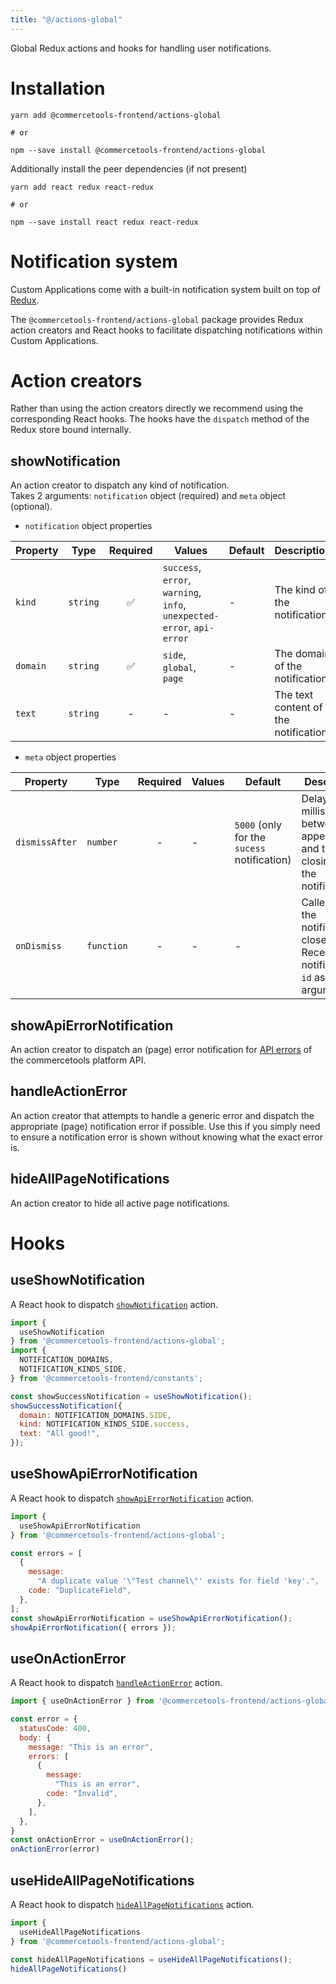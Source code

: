 ```yaml
---
title: "@/actions-global"
---
```


<Subtitle>

Global Redux actions and hooks for handling user notifications.

</Subtitle>

# Installation

```
yarn add @commercetools-frontend/actions-global

# or

npm --save install @commercetools-frontend/actions-global
```

Additionally install the peer dependencies (if not present)

```
yarn add react redux react-redux

# or

npm --save install react redux react-redux
```

# Notification system

Custom Applications come with a built-in notification system built on top of [Redux](https://redux.js.org).

The `@commercetools-frontend/actions-global` package provides Redux action creators and React hooks to facilitate dispatching notifications within Custom Applications.

# Action creators

<Info>

Rather than using the action creators directly we recommend using the corresponding React hooks. The hooks have the `dispatch` method of the Redux store bound internally. 

</Info>

## showNotification

An action creator to dispatch any kind of notification.<br />
Takes 2 arguments: `notification` object (required) and `meta` object (optional).

- `notification` object properties

| Property            | Type       | Required | Values                                                                                | Default | Description                                        |
| ------------------- | ---------- | :------: | ------------------------------------------------------------------------------------- | ------- | -------------------------------------------------- |
| `kind`              | `string`   |    ✅    | `success`, `error`, `warning`, `info`, `unexpected-error`, `api-error`                | -       | The kind of the notification.                      |
| `domain`            | `string`   |    ✅    | `side`, `global`, `page`                                                              | -       | The domain of the notification.                    |
| `text`              | `string`   |    -     | -                                                                                     | -       | The text content of the notification.              |


- `meta` object properties

| Property            | Type       | Required | Values         | Default                                           | Description                                                                            |
| ------------------- | ---------- | :------: | -------------- | ------------------------------------------------- | -------------------------------------------------------------------------------------- |
| `dismissAfter`      | `number`   |     -    | -              | `5000` (only for the `sucess` notification)       | Delay (in milliseconds) between the appearing and the closing of the notification.     |
| `onDismiss`         | `function` |     -    | -              | -                                                 | Called when the notification closes. Receives notification `id` as an argument.        |


## showApiErrorNotification

An action creator to dispatch an (page) error notification for [API errors](https://docs.commercetools.com/api/errors) of the commercetools platform API.

## handleActionError

An action creator that attempts to handle a generic error and dispatch the appropriate (page) notification error if possible. Use this if you simply need to ensure a notification error is shown without knowing what the exact error is.

## hideAllPageNotifications

An action creator to hide all active page notifications.

# Hooks

## useShowNotification

A React hook to dispatch [`showNotification`](#shownotification) action.

```js
import {
  useShowNotification
} from '@commercetools-frontend/actions-global';
import {
  NOTIFICATION_DOMAINS,
  NOTIFICATION_KINDS_SIDE,
} from '@commercetools-frontend/constants';

const showSuccessNotification = useShowNotification();
showSuccessNotification({
  domain: NOTIFICATION_DOMAINS.SIDE,
  kind: NOTIFICATION_KINDS_SIDE.success,
  text: "All good!",
});
```

## useShowApiErrorNotification

A React hook to dispatch [`showApiErrorNotification`](#showapierrornotification) action.

```js
import {
  useShowApiErrorNotification
} from '@commercetools-frontend/actions-global';

const errors = [
  {
    message:
      "A duplicate value '\"Test channel\"' exists for field 'key'.",
    code: "DuplicateField",
  },
];
const showApiErrorNotification = useShowApiErrorNotification();
showApiErrorNotification({ errors });
```
 ## useOnActionError
 
A React hook to dispatch [`handleActionError`](#handleactionerror) action. 

```js
import { useOnActionError } from '@commercetools-frontend/actions-global';

const error = {
  statusCode: 400,
  body: {
    message: "This is an error",
    errors: [
      {
        message:
          "This is an error",
        code: "Invalid",
      },
    ],
  },
}
const onActionError = useOnActionError();
onActionError(error)
```

## useHideAllPageNotifications

A React hook to dispatch [`hideAllPageNotifications`](#hideallpagenotifications) action.

```js
import { 
  useHideAllPageNotifications
} from '@commercetools-frontend/actions-global';

const hideAllPageNotifications = useHideAllPageNotifications();
hideAllPageNotifications()
```

